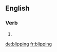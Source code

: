 
==English==

===Verb===
{{head|en|present participle}}

# {{present participle of|blip|lang=en}}

[[de:blipping]]
[[fr:blipping]]